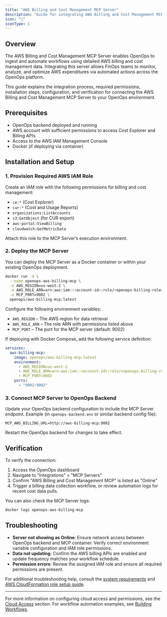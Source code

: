 ```yaml
---
title: "AWS Billing and Cost Management MCP Server"
description: "Guide for integrating AWS Billing and Cost Management MCP Server with OpenOps to automate FinOps workflows."
icon: "💸"
iconType: 1
---
```


## Overview

The AWS Billing and Cost Management MCP Server enables OpenOps to ingest and automate workflows using detailed AWS billing and cost management data. Integrating this server allows FinOps teams to monitor, analyze, and optimize AWS expenditures via automated actions across the OpenOps platform.

This guide explains the integration process, required permissions, installation steps, configuration, and verification for connecting the AWS Billing and Cost Management MCP Server to your OpenOps environment.

## Prerequisites

- OpenOps backend deployed and running
- AWS account with sufficient permissions to access Cost Explorer and Billing APIs
- Access to the AWS IAM Management Console
- Docker (if deploying via container)

## Installation and Setup

### 1. Provision Required AWS IAM Role

Create an IAM role with the following permissions for billing and cost management:
- `ce:*` (Cost Explorer)
- `cur:*` (Cost and Usage Reports)
- `organizations:ListAccounts`
- `s3:GetObject` (for CUR export)
- `aws-portal:ViewBilling`
- `cloudwatch:GetMetricData`

Attach this role to the MCP Server’s execution environment.

### 2. Deploy the MCP Server

You can deploy the MCP Server as a Docker container or within your existing OpenOps deployment.

```bash
docker run -d \
  --name openops-aws-billing-mcp \
  -e AWS_REGION=us-west-2 \
  -e AWS_ROLE_ARN=arn:aws:iam::<account-id>:role/<openops-billing-role> \
  -e MCP_PORT=9002 \
  openops/aws-billing-mcp:latest
```

Configure the following environment variables:
- `AWS_REGION` – The AWS region for data retrieval
- `AWS_ROLE_ARN` – The role ARN with permissions listed above
- `MCP_PORT` – The port for the MCP server (default: 9002)

If deploying with Docker Compose, add the following service definition:

```yaml
services:
  aws-billing-mcp:
    image: openops/aws-billing-mcp:latest
    environment:
      - AWS_REGION=us-west-2
      - AWS_ROLE_ARN=arn:aws:iam::<account-id>:role/<openops-billing-role>
      - MCP_PORT=9002
    ports:
      - "9002:9002"
```

### 3. Connect MCP Server to OpenOps Backend

Update your OpenOps backend configuration to include the MCP Server endpoint. Example (in `openops-backend.env` or similar backend config file):

```
MCP_AWS_BILLING_URL=http://aws-billing-mcp:9002
```

Restart the OpenOps backend for changes to take effect.

## Verification

To verify the connection:
1. Access the OpenOps dashboard
2. Navigate to "Integrations" > "MCP Servers"
3. Confirm "AWS Billing and Cost Management MCP" is listed as "Online"
4. Trigger a billing data collection workflow, or review automation logs for recent cost data pulls.

You can also check the MCP Server logs:

```bash
docker logs openops-aws-billing-mcp
```

## Troubleshooting

- **Server not showing as Online**: Ensure network access between OpenOps backend and MCP container. Verify correct environment variable configuration and IAM role permissions.
- **Data not updating**: Confirm the AWS billing APIs are enabled and update frequency matches your workflow schedule.
- **Permission errors**: Review the assigned IAM role and ensure all required permissions are present.

For additional troubleshooting help, consult the [system requirements](/getting-started/system-requirements) and [AWS CloudFormation role setup guide](/cloud-access/aws-cf-role-stack).

---

For more information on configuring cloud access and permissions, see the [Cloud Access](/cloud-access/multi-cloud) section. For workflow automation examples, see [Building Workflows](/workflow-management/building-workflows).
